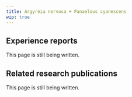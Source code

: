 ---
title: Argyreia nervosa + Panaelous cyanescens
wip: true
---

## Experience reports

This page is still being written.

## Related research publications

This page is still being written.

